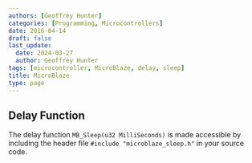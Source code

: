 ```yaml
---
authors: [Geoffrey Hunter]
categories: [Programming, Microcontrollers]
date: 2016-04-14
draft: false
last_update:
  date: 2024-03-27
  author: Geoffrey Hunter
tags: [microcontroller, MicroBlaze, delay, sleep]
title: MicroBlaze
type: page
---
```


<WarningIsNotes />

## Delay Function

The delay function `MB_Sleep(u32 MilliSeconds)` is made accessible by including the header file `#include "microblaze_sleep.h"` in your source code.
